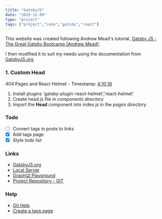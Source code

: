 ```yaml
---
title: "GatsbyJS"
date: "2019-12-09"
type: "project"
tags: ["project","code","gatsby","react"]
---
```


This website was created following Andrew Mead's tutorial, [Gatsby JS - The Great Gatsby Bootcamp [Andrew Mead]](https://youtu.be/8t0vNu2fCCM?t=9200).

I then modified it to suit my needs using the documentation from [GatsbyJS.org](https://www.gatsbyjs.org/)

### 1. Custom **Head**

404 Pages and React Helmet - Timestamp: [4:10:18](https://www.youtube.com/watch?v=8t0vNu2fCCM&feature=youtu.be&t=9200)

1. Install plugins 'gatsby-plugin-react-helmet','react-helmet'
2. Create head.js file in *components directory*
3. Import the **Head** component into index.js in the *pages directory*

### Todo

- [ ] Convert tags in posts to links
- [x] Add tags page
- [x] Style todo list

### Links

- [GatsbyJS.org](https://www.gatsbyjs.org/)
- [Local Server](http://localhost:8000/)
- [GraphQl Playground](http://localhost:8000/___graphql)
- [Project Repository - GIT](https://github.com/MartinDK/gatsby-website)

### Help
- [Git Help](https://www.atlassian.com/git/tutorials/learn-git-with-bitbucket-cloud)
- [Create a tags page](https://www.gatsbyjs.org/blog/2019-11-21-how-to-convert-an-existing-gatsby-blog-to-use-mdx/#reach-skip-nav)